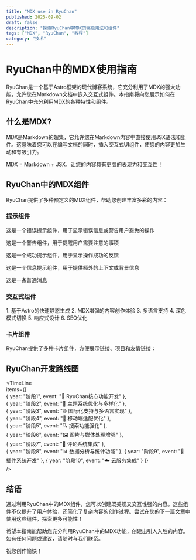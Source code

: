 ```yaml
---
title: "MDX use in RyuChan"  
published: 2025-09-02  
draft: false  
description: "探索RyuChan中MDX的高级用法和组件"  
tags: ["MDX", "RyuChan", "教程"]  
category: "技术"  
---
```



# RyuChan中的MDX使用指南

RyuChan是一个基于Astro框架的现代博客系统，它充分利用了MDX的强大功能，允许您在Markdown文档中嵌入交互式组件。本指南将向您展示如何在RyuChan中充分利用MDX的各种特性和组件。

## 什么是MDX?

MDX是Markdown的超集，它允许您在Markdown内容中直接使用JSX语法和组件。这意味着您可以在编写文档的同时，插入交互式UI组件，使您的内容更加生动和有吸引力。

<Info>MDX = Markdown + JSX，让您的内容具有更强的表现力和交互性！</Info>

## RyuChan中的MDX组件

RyuChan提供了多种预定义的MDX组件，帮助您创建丰富多彩的内容：

### 提示组件

<Error>这是一个错误提示组件，用于显示错误信息或警告用户避免的操作</Error>  
  
<Warning>这是一个警告组件，用于提醒用户需要注意的事项</Warning>  
  
<Success>这是一个成功提示组件，用于显示操作成功的反馈</Success>  
  
<Info>这是一个信息提示组件，用于提供额外的上下文或背景信息</Info>
  
<Message>这是一条普通消息</Message>

### 交互式组件

<Collapse title="点击查看RyuChan的特色功能">  
1. 基于Astro的快速静态生成
2. MDX增强的内容创作体验
3. 多语言支持
4. 深色模式切换
5. 响应式设计
6. SEO优化
</Collapse>

### 卡片组件

RyuChan提供了多种卡片组件，方便展示链接、项目和友情链接：

<LinkCard   
  title="RyuChan官方文档"  
  desc="探索RyuChan的全部功能和用法"  
  url="https://ryuchan.example.com/docs"  
  img="/image/image3.png"  
  badge="官方"  
/>  


<FriendCard   
  name="RyuChan开发者"  
  avatar="https://picbed.xiaozhangya.xin/picbed/20250726182011085.png"  
  description="RyuChan的创建者和维护者"  
  url="https://example.com/dev"  
  type="tech"  
/>


## RyuChan开发路线图

<TimeLine  
  items={[  
    { year: "阶段1", event: "🚀 RyuChan核心功能开发" },  
    { year: "阶段2", event: "🎨 主题系统优化与多样化" },  
    { year: "阶段3", event: "🌐 国际化支持与多语言实现" },  
    { year: "阶段4", event: "📱 移动端适配优化" },  
    { year: "阶段5", event: "🔍 搜索功能强化" },  
    { year: "阶段6", event: "🖼️ 图片与媒体处理增强" },  
    { year: "阶段7", event: "💬 评论系统集成" },  
    { year: "阶段8", event: "📊 数据分析与统计功能" },
    { year: "阶段9", event: "🔌 插件系统开发" },
    { year: "阶段10", event: "☁️ 云服务集成" }
  ]}  
/>

## 结语

通过利用RyuChan中的MDX组件，您可以创建既美观又交互性强的内容。这些组件不仅提升了用户体验，还简化了复杂内容的创作过程。尝试在您的下一篇文章中使用这些组件，探索更多可能性！

希望本指南能帮助您充分利用RyuChan中的MDX功能，创建出引人入胜的内容。如有任何问题或建议，请随时与我们联系。

祝您创作愉快！
